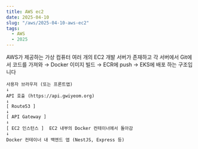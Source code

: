 ```yaml
---
title: AWS ec2
date: 2025-04-10
slug: "/aws/2025-04-10-aws-ec2"
tags:
  - AWS
  - 2025
---
```


AWS가 제공하는 가상 컴퓨터
여러 개의 EC2 개발 서버가 존재하고
각 서버에서 Git에서 코드를 가져와 → Docker 이미지 빌드 → ECR에 push → EKS에 배포
하는 구조입니다

```
사용자 브라우저 (또는 프론트앱)
↓
API 호출 (https://api.gwiyeom.org)
↓
[ Route53 ]
↓
[ API Gateway ]
↓
[ EC2 인스턴스 ]  EC2 내부의 Docker 컨테이너에서 돌아감
↓
Docker 컨테이너 내 백엔드 앱 (NestJS, Express 등)
```

